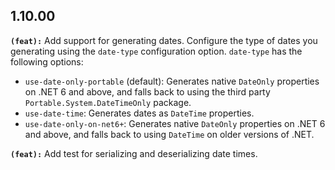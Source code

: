 ## 1.10.00
**`(feat):`** Add support for generating dates. Configure the type of dates you generating using the `date-type` configuration option.
`date-type` has the following options:
- `use-date-only-portable` (default): Generates native `DateOnly` properties on .NET 6 and above, and falls back to using the third party `Portable.System.DateTimeOnly` package.
- `use-date-time`: Generates dates as `DateTime` properties.
- `use-date-only-on-net6+`: Generates native `DateOnly` properties on .NET 6 and above, and falls back to using `DateTime` on older versions of .NET.


**`(feat):`** Add test for serializing and deserializing date times.

